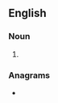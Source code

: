 ==English==

===Noun===
{{head|en|noun plural form}}

# {{plural of|balanda|lang=en}}

===Anagrams===
* {{anagrams|en|a=aaabdlns|bandalas}}